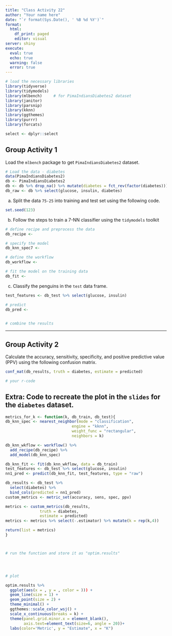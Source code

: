 ```yaml
---
title: "Class Activity 22"
author: "Your name here"
date: "`r format(Sys.Date(), ' %B %d %Y')`"
format:
  html:
    df_print: paged
    editor: visual
server: shiny
execute: 
  eval: true
  echo: true
  warning: false
  error: true
---
```


```r
# load the necessary libraries
library(tidyverse) 
library(tidymodels)
library(mlbench)     # for PimaIndiansDiabetes2 dataset
library(janitor)
library(parsnip)
library(kknn)
library(ggthemes)
library(purrr)
library(forcats)

select <- dplyr::select
```

## Group Activity 1

Load the `mlbench` package to get `PimaIndiansDiabetes2` dataset.

```r
# Load the data - diabetes
data(PimaIndiansDiabetes2)
db <- PimaIndiansDiabetes2
db <- db %>% drop_na() %>% mutate(diabetes = fct_rev(factor(diabetes))) 
db_raw <- db %>% select(glucose, insulin, diabetes)
```

a.  Split the data `75-25` into training and test set using the following code.

```r
set.seed(123)


```

b.  Follow the steps to train a 7-NN classifier using the `tidymodels` toolkit

```r
# define recipe and preprocess the data
db_recipe <- 
```

```r
# specify the model
db_knn_spec7 <- 
```

```r
# define the workflow
db_workflow <-
```

```r
# fit the model on the training data
db_fit <- 
```

c.  Classify the penguins in the `test` data frame.

```r
test_features <- db_test %>% select(glucose, insulin) 

# predict
db_pred <- 

  
# combine the results

```

------------------------------------------------------------------------

## Group Activity 2

Calculate the accuracy, sensitivity, specificity, and positive predictive value (PPV) using the following confusion matrix.

```r
conf_mat(db_results, truth = diabetes, estimate = predicted)
```

```r
# your r-code

```

## Extra: Code to recreate the plot in the `slides` for the `diabetes` dataset.

```r
metrics_for_k <- function(k, db_train, db_test){
db_knn_spec <- nearest_neighbor(mode = "classification",
                             engine = "kknn",
                             weight_func = "rectangular",
                             neighbors = k)

db_knn_wkflow <- workflow() %>%
  add_recipe(db_recipe) %>%
  add_model(db_knn_spec)

db_knn_fit <- fit(db_knn_wkflow, data = db_train)
test_features <- db_test %>% select(glucose, insulin)
nn1_pred <- predict(db_knn_fit, test_features, type = "raw")

db_results <- db_test %>% 
  select(diabetes) %>% 
  bind_cols(predicted = nn1_pred)
custom_metrics <- metric_set(accuracy, sens, spec, ppv)

metrics <- custom_metrics(db_results,
               truth = diabetes,
               estimate = predicted) 
metrics <- metrics %>% select(-.estimator) %>% mutate(k = rep(k,4))

return(list = metrics)
}



# run the function and store it as "optim.results"




# plot

optim.results %>%
  ggplot(aes(x = , y = , color = ))) +
  geom_line(size = 1) +
  geom_point(size = 2) +
  theme_minimal() +
  ggthemes::scale_color_wsj() + 
  scale_x_continuous(breaks = k) +
  theme(panel.grid.minor.x = element_blank(),
        axis.text=element_text(size=6, angle = 20))+
  labs(color='Metric', y = "Estimate", x = "K") 
```
